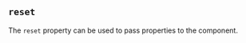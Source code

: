 
## `reset`

The `reset` property can be used to pass properties to the <ResetLink/>
component.

<Example
  Component={Reset}
  code={ResetSrc}
  caption="reset"
  undent={2}
  expand
/>

